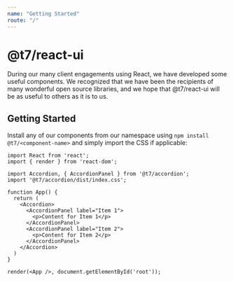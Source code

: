 ```yaml
---
name: "Getting Started"
route: "/"
---
```


# @t7/react-ui
During our many client engagements using React, we have developed some useful components. We recognized that we have been the recipients of many wonderful open source libraries, and we hope that @t7/react-ui will be as useful to others as it is to us.

## Getting Started
Install any of our components from our namespace using `npm install @t7/<component-name>` and simply import the CSS if applicable:

```
import React from 'react';
import { render } from 'react-dom';

import Accordion, { AccordionPanel } from '@t7/accordion';
import '@t7/accordion/dist/index.css';

function App() {
  return (
    <Accordion>
      <AccordionPanel label="Item 1">
        <p>Content for Item 1</p>
      </AccordionPanel>
      <AccordionPanel label="Item 2">
        <p>Content for Item 2</p>
      </AccordionPanel>
    </Accordion>
  )
}

render(<App />, document.getElementById('root'));
```